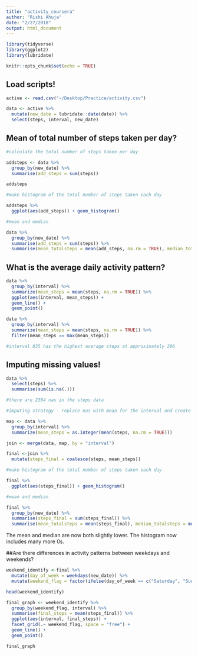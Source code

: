 ```yaml
---
title: "activity_coursera"
author: "Rishi Ahuja"
date: "2/27/2018"
output: html_document
---
```


```r

library(tidyverse)
library(ggplot2)
library(lubridate)

knitr::opts_chunk$set(echo = TRUE)
```

## Load scripts!

```r

active <- read.csv("~/Desktop/Practice/activity.csv")

data <- active %>% 
  mutate(new_date = lubridate::date(date)) %>% 
  select(steps, interval, new_date)

```

## Mean of total number of steps taken per day?

```r

#calculate the total number of steps taken per day

addsteps <- data %>% 
  group_by(new_date) %>% 
  summarise(add_steps = sum(steps)) 

addsteps

#make histogram of the total number of steps taken each day

addsteps %>% 
  ggplot(aes(add_steps)) + geom_histogram()

#mean and median

data %>% 
  group_by(new_date) %>% 
  summarise(add_steps = sum(steps)) %>% 
  summarise(mean_totalsteps = mean(add_steps, na.rm = TRUE), median_totalsteps = median(add_steps, na.rm = TRUE))

```

## What is the average daily activity pattern?

```r

data %>%
  group_by(interval) %>% 
  summarize(mean_steps = mean(steps, na.rm = TRUE)) %>% 
  ggplot(aes(interval, mean_steps)) +
  geom_line() +
  geom_point()

data %>%
  group_by(interval) %>% 
  summarize(mean_steps = mean(steps, na.rm = TRUE)) %>%
  filter(mean_steps == max(mean_steps))

#interval 835 has the highest average steps at approximately 206

```

## Imputing missing values!

```r

data %>% 
  select(steps) %>% 
  summarise(sum(is.na(.)))

#there are 2304 nas in the steps data

#imputing strategy - replace nas with mean for the interval and create new dataset

map <- data %>%
  group_by(interval) %>% 
  summarize(mean_steps = as.integer(mean(steps, na.rm = TRUE))) 

join <- merge(data, map, by = "interval")

final <-join %>%
  mutate(steps_final = coalesce(steps, mean_steps))

#make histogram of the total number of steps taken each day

final %>% 
  ggplot(aes(steps_final)) + geom_histogram()

#mean and median

final %>% 
  group_by(new_date) %>% 
  summarise(steps_final = sum(steps_final)) %>% 
  summarise(mean_totalsteps = mean(steps_final), median_totalsteps = median(steps_final))

```

The mean and median are now both slightly lower. The histogram now includes many more 0s.

##Are there differences in activity patterns between weekdays and weekends?

```r

weekend_identify <-final %>%
  mutate(day_of_week = weekdays(new_date)) %>% 
  mutate(weekend_flag = factor(ifelse(day_of_week == c("Saturday", "Sunday"), "weekend", "not_weekend")))

head(weekend_identify)

final_graph <- weekend_identify %>%
  group_by(weekend_flag, interval) %>% 
  summarise(final_steps = mean(steps_final)) %>% 
  ggplot(aes(interval, final_steps)) +
  facet_grid(.~ weekend_flag, space = "free") +
  geom_line() +
  geom_point()

final_graph

```

